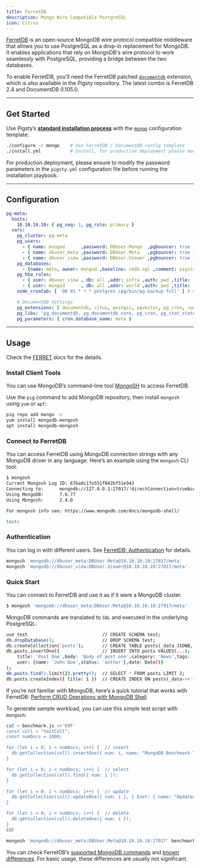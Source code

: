 ```yaml
---
title: FerretDB
description: Mongo Wire Compatible PostgreSQL
icon: Citrus
---
```


[FerretDB](https://www.openhalo.org/) is an open-source MongoDB wire protocol compatible middleware that allows you to use PostgreSQL as a drop-in replacement for MongoDB.
It enables applications that rely on MongoDB's wire protocol to work seamlessly with PostgreSQL, providing a bridge between the two databases.

To enable FerretDB, you'll need the FerretDB patched [`documentdb`](https://ext.pgsty.com/e/documentdb) extension, which is also available in the Pigsty repository.
The latest combo is FerretDB 2.4 and DocumentDB 0.105.0.


------

## Get Started

Use Pigsty’s [**standard installation process**](/install/start/) with the [`mongo`](https://github.com/pgsty/pigsty/blob/main/conf/mongo.yml) configuration template.

```bash
./configure -c mongo    # Use FerretDB / DocumentDB config template
./install.yml           # Install, for production deployment please modify passwords in pigsty.yml first
```

For production deployment, please ensure to modify the password parameters in the `pigsty.yml` configuration file before running the installation playbook.


------

## Configuration

```yaml
pg-meta:
  hosts:
    10.10.10.10: { pg_seq: 1, pg_role: primary }
  vars:
    pg_cluster: pg-meta
    pg_users:
      - { name: mongod      ,password: DBUser.Mongo  ,pgbouncer: true ,roles: [dbrole_admin   ] ,comment: ferretdb super user ,superuser: true }
      - { name: dbuser_meta ,password: DBUser.Meta   ,pgbouncer: true ,roles: [dbrole_admin   ] ,comment: pigsty admin user }
      - { name: dbuser_view ,password: DBUser.Viewer ,pgbouncer: true ,roles: [dbrole_readonly] ,comment: read-only viewer  }
    pg_databases:
      - {name: meta, owner: mongod ,baseline: cmdb.sql ,comment: pigsty meta database ,schemas: [pigsty] ,extensions: [ documentdb, postgis, vector, pg_cron, rum ]}
    pg_hba_rules:
      - { user: dbuser_view , db: all ,addr: infra ,auth: pwd ,title: 'allow grafana dashboard access cmdb from infra nodes' }
      - { user: mongod      , db: all ,addr: world ,auth: pwd ,title: 'mongodb password access from everywhere' }
    node_crontab: [ '00 01 * * * postgres /pg/bin/pg-backup full' ] # make a full backup every 1am

    # DocumentDB Settings
    pg_extensions: [ documentdb, citus, postgis, pgvector, pg_cron, rum ]
    pg_libs: 'pg_documentdb, pg_documentdb_core, pg_cron, pg_stat_statements, auto_explain'  # add timescaledb to shared_preload_libraries
    pg_parameters: { cron.database_name: meta }
```


------

## Usage

Check the [FERRET](/ferret) docs for the details.

### Install Client Tools

You can use MongoDB’s command-line tool [MongoSH](https://www.mongodb.com/docs/mongodb-shell/) to access FerretDB.

Use the `pig` command to add MongoDB repository, then install `mongosh` using `yum` or `apt`:

```bash
pig repo add mongo -u
yum install mongodb-mongosh
apt install mongodb-mongosh
```

### Connect to FerretDB

You can access FerretDB using MongoDB connection strings with any MongoDB driver in any language. Here’s an example using the `mongosh` CLI tool:

```bash
$ mongosh
Current Mongosh Log ID:	67ba8c1fe551f042bf51e943
Connecting to:		mongodb://127.0.0.1:27017/?directConnection=true&serverSelectionTimeoutMS=2000&appName=mongosh+2.4.0
Using MongoDB:		7.0.77
Using Mongosh:		2.4.0

For mongosh info see: https://www.mongodb.com/docs/mongodb-shell/

test>
```


### Authentication

You can log in with different users. See [FerretDB: Authentication](https://docs.ferretdb.io/security/authentication/) for details.

```bash
mongosh 'mongodb://dbuser_meta:DBUser.Meta@10.10.10.10:27017/meta'      # Business admin user
mongosh 'mongodb://dbuser_view:DBUser.Viewer@10.10.10.10:27017/meta'    # Read-only user
```


### Quick Start

You can connect to FerretDB and use it as if it were a MongoDB cluster.

```bash
$ mongosh 'mongodb://dbuser_meta:DBUser.Meta@10.10.10.10:27017/meta'
```

MongoDB commands are translated to `SQL` and executed in the underlying PostgreSQL:

```bash
use test                            // CREATE SCHEMA test;
db.dropDatabase();                  // DROP SCHEMA test;
db.createCollection('posts');       // CREATE TABLE posts(_data JSONB,...)
db.posts.insertOne({                // INSERT INTO posts VALUES(...);
    title: 'Post One',body: 'Body of post one',category: 'News',tags: ['news', 'events'],
    user: {name: 'John Doe',status: 'author'},date: Date()}
);
db.posts.find().limit(2).pretty();  // SELECT * FROM posts LIMIT 2;
db.posts.createIndex({ title: 1 })  // CREATE INDEX ON posts(_data->>'title');
```

If you’re not familiar with MongoDB, here’s a quick tutorial that works with FerretDB: [Perform CRUD Operations with MongoDB Shell](https://www.mongodb.com/docs/ferretdb-shell/crud/)

To generate sample workload, you can use this simple test script with `mongosh`:

```bash
cat > benchmark.js <<'EOF'
const coll = "testColl";
const numDocs = 1000;

for (let i = 0; i < numDocs; i++) {  // insert
  db.getCollection(coll).insertOne({ num: i, name: "MongoDB Benchmark Test" });
}

for (let i = 0; i < numDocs; i++) {  // select
  db.getCollection(coll).find({ num: i });
}

for (let i = 0; i < numDocs; i++) {  // update
  db.getCollection(coll).updateOne({ num: i }, { $set: { name: "Updated" } });
}

for (let i = 0; i < numDocs; i++) {  // delete
  db.getCollection(coll).deleteOne({ num: i });
}
EOF

mongosh 'mongodb://dbuser_meta:DBUser.Meta@10.10.10.10:27017' benchmark.js
```

You can check FerretDB’s [supported MongoDB commands](https://docs.ferretdb.io/reference/supported-commands/) and [known differences](https://docs.ferretdb.io/diff/). For basic usage, these differences are usually not significant.